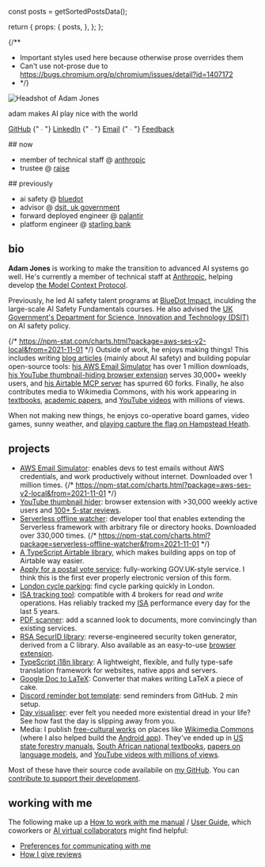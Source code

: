 
  const posts = getSortedPostsData();

  return {
    props: {
      posts,
    },
  };
};

<Head>
  <title>Adam Jones</title>
</Head>
<AdamJsonLd />

{/**
 * Important styles used here because otherwise prose overrides them
 * Can't use not-prose due to https://bugs.chromium.org/p/chromium/issues/detail?id=1407172
 * */}
<div className='flex flex-col sm:flex-row gap-8 mb-6 sm:mb-0'>
  <div className='w-36'>
    <ClickCounter
      clickee='Adam'
      messages={{
        5: 'Oh nice, you found this!',
        10: 'I guess the curiosity would get me too.',
        25: 'Is continuing really a good use of time?',
        50: 'Do you want to stop now?',
        100: 'No? Ok, well keep going if you must.',
        200: 'Do you wonder how many other people have found this?',
        300: 'FYI for tomorrow, this may help: https://www.nhs.uk/conditions/repetitive-strain-injury-rsi/',
        400: 'Wow, you don\'t give up do you?',
        500: 'Okay, that\'s the end. Unless you want to keep going for a very long time.',
        1000000: 'Ahh, so I see that either:\n1. You know how to debug software.\n2. You have an insane amount of free time, and aren\'t spending it wisely.',
      }}>
      <div className='rounded-full outline-4 outline-red-500 outline-dashed outline-offset-4 group hover:scale-105 active:scale-95 transition-all hover:rotate-6'>
        <Image
          className='rounded-full group-hover:-rotate-9 hover:shadow-sm transition-all !my-0'
          src='/images/profile-pic.webp'
          alt='Headshot of Adam Jones'
          width={180}
          height={180}
          priority
        />
      </div>
    </ClickCounter>
  </div>
  <div className='flex-1 sm:self-center'>
    <p className='!text-2xl !my-1'><span className='text-red-600 font-semibold'>adam</span> makes AI play nice with the world</p>
    <p className='!text-lg lowercase !my-2'>
      <a href='https://github.com/domdomegg'>GitHub</a>
      {" ∙ "}
      <a href='https://linkedin.com/in/domdomegg/'>LinkedIn</a>
      {" ∙ "}
      <a href='mailto:domdomegg+adamjones.me@gmail.com'>Email</a>
      {" ∙ "}
      <a href='/feedback'>Feedback</a>
    </p>
  </div>
</div>

<NewBlogArticlePromo posts={props.posts} />
<div className='grid sm:gap-4 sm:grid-cols-2 -my-4'>

<div>
## now

- member of technical staff @ [anthropic](https://www.anthropic.com/)
- trustee @ [raise](https://www.joinraise.org/)
</div>

<div>
## previously

- ai safety @ [bluedot](https://bluedot.org/)
- advisor @ [dsit, uk government](https://www.gov.uk/government/organisations/department-for-science-innovation-and-technology)
- forward deployed engineer @ [palantir](https://www.palantir.com/)
- platform engineer @ [starling bank](https://www.starlingbank.com/)
</div>
</div>

## bio

**Adam Jones** is working to make the transition to advanced AI systems go well. He's currently a member of technical staff at [Anthropic](https://www.anthropic.com), helping develop [the Model Context Protocol](https://modelcontextprotocol.io/).

Previously, he led AI safety talent programs at [BlueDot Impact](https://bluedot.org), inculding the large-scale AI Safety Fundamentals courses. He also advised the [UK Government's Department for Science, Innovation and Technology (DSIT)](https://www.gov.uk/government/organisations/department-for-science-innovation-and-technology) on AI safety policy.

{/*  https://npm-stat.com/charts.html?package=aws-ses-v2-local&from=2021-11-01 */}
Outside of work, he enjoys making things! This includes writing [blog articles](/blog) (mainly about AI safety) and building popular open-source tools: [his AWS Email Simulator](https://github.com/domdomegg/aws-ses-v2-local) has over 1 million downloads, [his YouTube thumbnail-hiding browser extension](https://chromewebstore.google.com/detail/hide-youtube-thumbnails/phmcfcbljjdlomoipaffekhgfnpndbef/reviews) serves 30,000+ weekly users, and [his Airtable MCP server](https://github.com/domdomegg/airtable-mcp-server) has spurred 60 forks. Finally, he also contributes media to Wikimedia Commons, with his work appearing in [textbooks](https://dinwiddiehighschool.co.za/wp-content/uploads/2020/11/grd-11-textbook.pdf#page=12), [academic papers](https://doi.org/10.1093/nar/gkac278), and [YouTube videos](https://www.youtube.com/watch?t=10&v=w_CYwd6cHUA) with millions of views.

When not making new things, he enjoys co-operative board games, video games, sunny weather, and [playing capture the flag on Hampstead Heath](https://www.instagram.com/reel/DJ0H-xTow9C/).

## projects

- [AWS Email Simulator](https://github.com/domdomegg/aws-ses-v2-local): enables devs to test emails without AWS credentials, and work productively without internet. Downloaded over 1 million times. {/* https://npm-stat.com/charts.html?package=aws-ses-v2-local&from=2021-11-01 */}
- [YouTube thumbnail hider](https://chromewebstore.google.com/detail/hide-youtube-thumbnails/phmcfcbljjdlomoipaffekhgfnpndbef): browser extension with >30,000 weekly active users and [100+ 5-star reviews](https://chromewebstore.google.com/detail/hide-youtube-thumbnails/phmcfcbljjdlomoipaffekhgfnpndbef/reviews).
- [Serverless offline watcher](https://www.npmjs.com/package/serverless-offline-watcher): developer tool that enables extending the Serverless framework with arbitrary file or directory hooks. Downloaded over 330,000 times. {/* https://npm-stat.com/charts.html?package=serverless-offline-watcher&from=2021-11-01 */}
- [A TypeScript Airtable library](https://www.npmjs.com/package/airtable-ts), which makes building apps on top of Airtable way easier.
- [Apply for a postal vote service](./postal-vote/): fully-working GOV.UK-style service. I think this is the first ever properly electronic version of this form.
- [London cycle parking](./london-cycle-parking/): find cycle parking quickly in London.
- [ISA tracking tool](https://github.com/domdomegg/halifax-share-dealing-sdk): compatible with 4 brokers for read _and write_ operations. Has reliably tracked my [ISA](https://www.gov.uk/individual-savings-accounts) performance every day for the last 5 years.
- [PDF scanner](./pdf-scanner): add a scanned look to documents, more convincingly than existing services.
- [RSA SecurID library](https://github.com/domdomegg/rsa-securid): reverse-engineered security token generator, derived from a C library. Also available as an easy-to-use [browser extension](https://github.com/domdomegg/rsa-securid-browser-extension).
- [TypeScript i18n library](https://github.com/domdomegg/ts-i18n): A lightweight, flexible, and fully type-safe translation framework for websites, native apps and servers.
- [Google Doc to LaTeX](./gdoc2latex-gui): Converter that makes writing LaTeX a piece of cake.
- [Discord reminder bot template](https://github.com/domdomegg/discord-reminder-template): send reminders from GitHub. 2 min setup.
- [Day visualiser](./oneday): ever felt you needed more existential dread in your life? See how fast the day is slipping away from you.
- Media: I publish [free-cultural works](https://creativecommons.org/share-your-work/public-domain/freeworks/) on places like [Wikimedia Commons](https://commons.wikimedia.org/wiki/User:Domdomegg) (where I also helped build the [Android app](https://commons-app.github.io/)). They've ended up in [US state forestry manuals](https://vtechworks.lib.vt.edu/bitstream/handle/10919/102139/2020TreeStewardManualver03.pdf#page=8), [South African national textbooks](https://dinwiddiehighschool.co.za/wp-content/uploads/2020/11/grd-11-textbook.pdf#page=12), [papers on language models](https://doi.org/10.1093/nar/gkac278), and [YouTube videos with millions of views](https://www.youtube.com/watch?t=10&v=w_CYwd6cHUA).

Most of these have their source code availabile on [my GitHub](https://github.com/domdomegg). You can [contribute to support their development](./sponsor/).

## working with me

The following make up a [How to work with me manual](https://medium.com/swlh/user-manual-to-me-92c8ce68f960) / [User Guide](https://lg.substack.com/p/the-looking-glass-a-user-guide-to), which coworkers or [AI virtual collaborators](https://www.youtube.com/watch?v=snkOMOjiVOk&t=932s) might find helpful:
- [Preferences for communicating with me](/blog/communication-preferences/)
- [How I give reviews](/blog/reviewing-your-work/)
